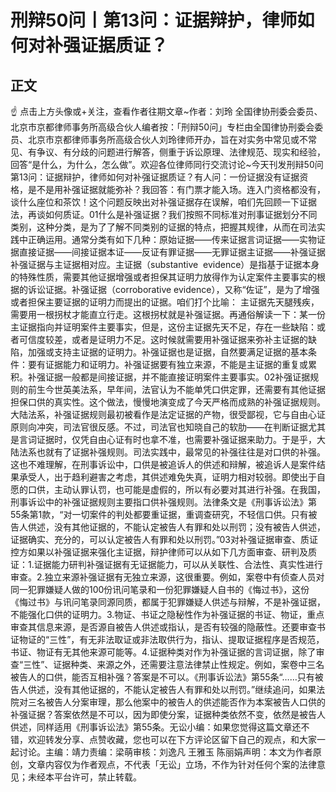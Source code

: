 # 刑辩50问丨第13问：证据辩护，律师如何对补强证据质证？
## 正文
☝ 点击上方头像或+关注，查看作者往期文章~作者：刘玲 全国律协刑委会委员、北京市京都律师事务所高级合伙人编者按：「刑辩50问」专栏由全国律协刑委会委员、北京市京都律师事务所高级合伙人刘玲律师开办，旨在对实务中常见或不常见、有争议、有分歧的问题进行解答，侧重于诉讼原理、法律规范、现实和经验，回答“是什么，为什么，怎么做”。欢迎各位律师同行交流讨论~今天刊发刑辩50问第13问：证据辩护，律师如何对补强证据质证？有人问：一份证据没有证据资格，是不是用补强证据就能弥补？我回答：有门票才能入场。连入门资格都没有，谈什么座位和茶饮！这个问题反映出对补强证据存在误解，咱们先回顾一下证据法，再谈如何质证。01什么是补强证据？我们按照不同标准对刑事证据划分不同类别，这种分类，是为了了解不同类别的证据的特点，把握其规律，从而在司法实践中正确运用。通常分类有如下几种：原始证据——传来证据言词证据——实物证据直接证据——间接证据本证——反证有罪证据——无罪证据主证据——补强证据补强证据与主证据相对应。主证据（substantive  evidence）是指基于证据本身的特殊性质，需要其他证据增强或者担保其证明力放得作为认定案件主要事实的根据的诉讼证据。补强证据（corroborative evidence），又称“佐证”，是为了增强或者担保主要证据的证明力而提出的证据。咱们打个比喻： 主证据先天腿残疾，需要用一根拐杖才能直立行走。这根拐杖就是补强证据。再通俗解读一下：某一份主证据指向并证明案件主要事实，但是，这份主证据先天不足，存在一些缺陷：或者可信度较差，或者是证明力不足。这时候就需要用补强证据来弥补主证据的缺陷，加强或支持主证据的证明力。补强证据也是证据，自然要满足证据的基本条件：要有证据能力和证明力。补强证据要有独立来源，不能是主证据的重复或累积。补强证据一般都是间接证据，并不能直接证明案件主要事实。02补强证据规则的前生今世英美法系，早年间，法官认为不能单凭口供定罪，还需要有其他证据担保口供的真实性。这个做法，慢慢地演变成了今天严格而成熟的补强证据规则。大陆法系，补强证据规则最初被看作是法定证据的产物，很受鄙视，它与自由心证原则向冲突，司法官很反感。不过，司法官也知晓自己的软肋——在判断证据尤其是言词证据时，仅凭自由心证有时也拿不准，也需要补强证据来助力。于是乎，大陆法系也就有了证据补强规则。司法实践中，最常见的补强往往是对口供的补强。这也不难理解，在刑事诉讼中，口供是被追诉人的供述和辩解，被追诉人是案件结果承受人，出于趋利避害之考虑，其供述难免失真，证明力相对较弱。即使出于自愿的口供，主动认罪认罚，也可能是虚假的，所以有必要对其进行补强。在我国，刑事诉讼中的补强证据规则主要指口供补强规则。法律条文是《刑事诉讼法》第55条第1款，“对一切案件的判处都要重证据，重调查研究，不轻信口供。只有被告人供述，没有其他证据的，不能认定被告人有罪和处以刑罚；没有被告人供述，证据确实、充分的，可以认定被告人有罪和处以刑罚。”03对补强证据审查、质证控方如果以补强证据来强化主证据，辩护律师可以从如下几方面审查、研判及质证：1.证据能力研判补强证据有无证据能力，可以从关联性、合法性、真实性进行审查。2.独立来源补强证据有无独立来源，这很重要。例如，案卷中有侦查人员对同一犯罪嫌疑人做的100份讯问笔录和一份犯罪嫌疑人自书的《悔过书》，这份《悔过书》与讯问笔录同源同质，都属于犯罪嫌疑人供述与辩解，不是补强证据，不能强化口供的证明力。3.物证、书证之隐秘性作为补强证据的书证、物证，重点审查其信息来源，是否源自被告人供述或指认，是否有较强的隐蔽性。还要审查书证物证的“三性”，有无非法取证或非法取供行为，指认、提取证据程序是否规范，书证、物证有无其他来源可能等。4.证据种类对作为补强证据的言词证据，除了审查“三性”、证据种类、来源之外，还需要注意法律禁止性规定。例如，案卷中三名被告人的口供，能否互相补强？答案是不可以。《刑事诉讼法》第55条“……只有被告人供述，没有其他证据的，不能认定被告人有罪和处以刑罚。”继续追问，如果法院对三名被告人分案审理，那么他案中的被告人的供述能否作为本案被告人口供的补强证据？答案依然是不可以，因为即使分案，证据种类依然不变，依然是被告人供述，同样适用《刑事诉讼法》第55条。无讼小编：如果您觉得这篇文章还不错，欢迎转发分享、点赞收藏，您也可以在下方评论区留下自己的观点，和大家一起讨论。主编：靖力责编：梁萌审核：刘逸凡 王雅玉 陈丽娟声明：本文为作者原创，文章内容仅为作者观点，不代表「无讼」立场，不作为针对任何个案的法律意见；未经本平台许可，禁止转载。